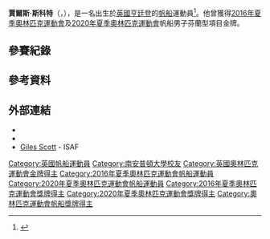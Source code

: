 {{noteTA
|T=zh-cn:贾尔斯·斯科特;zh-tw:賈爾斯·史考特;zh-hk:賈爾斯·史葛;zh-hant:賈爾斯·斯科特;
|2=zh-cn:斯科特;zh-tw:史考特;zh-hk:史葛;zh-hant:斯科特;
}}
{{about|帆船運動員|建築師|贾尔斯·吉尔伯特·斯科特}}
{{MedalTableTop}}
{{MedalSport | 男子[[帆船|帆船]] }}
{{MedalCountry | {{GBR}} }}
{{MedalCompetition|[[奧林匹克運動會|奧林匹克運動會]]}}
{{MedalGold | [[2016年夏季奧林匹克運動會|2016年 里約熱內盧]] | [[2016年夏季奧林匹克運動會帆船男子芬蘭型比賽|芬蘭型帆船]] }}
{{MedalGold | [[2020年夏季奧林匹克運動會|2020年 東京]] | [[2020年夏季奧林匹克運動會帆船男子芬蘭型比賽|芬蘭型帆船]] }}
{{MedalBottom}}
'''賈爾斯·斯科特'''（{{lang-en|Giles Scott}}，{{bd|1987年|6月23日|catIdx=Scott, Giles}}），是一名出生於[[英國|英國]][[亨廷登|亨廷登]]的[[帆船|帆船]]運動員<ref>{{cite web|title=Giles Scott|url=http://www.rya.org.uk/britishsailingteam/meettheteam/pages/gilesscott.aspx|work=RYA|accessdate=2015-04-03|archive-date=2018-05-19|archive-url=https://web.archive.org/web/20180519135217/http://www.rya.org.uk/britishsailingteam/meettheteam/pages/gilesscott.aspx|dead-url=no}}</ref>。他曾獲得[[2016年夏季奧林匹克運動會|2016年夏季奧林匹克運動會]]及[[2020年夏季奧林匹克運動會|2020年夏季奧林匹克運動會]]帆船男子芬蘭型項目金牌。

== 參賽紀錄 ==

== 參考資料 ==
{{Reflist}}

== 外部連結 ==
* {{Facebook|gilesscottsailing}}
* {{Twitter|gilesscott}}
* [http://www.sailing.org/biog.php?memberid=40671 Giles Scott] {{Wayback|url=http://www.sailing.org/biog.php?memberid=40671 |date=20190619091312 }} - ISAF

{{DEFAULTSORT:Scott, Giles}}
[[Category:英國帆船運動員|Category:英國帆船運動員]]
[[Category:南安普頓大學校友|Category:南安普頓大學校友]]
[[Category:英國奧林匹克運動會金牌得主|Category:英國奧林匹克運動會金牌得主]]
[[Category:2016年夏季奧林匹克運動會帆船運動員|Category:2016年夏季奧林匹克運動會帆船運動員]]
[[Category:2020年夏季奧林匹克運動會帆船運動員|Category:2020年夏季奧林匹克運動會帆船運動員]]
[[Category:2016年夏季奧林匹克運動會獎牌得主|Category:2016年夏季奧林匹克運動會獎牌得主]]
[[Category:2020年夏季奧林匹克運動會獎牌得主|Category:2020年夏季奧林匹克運動會獎牌得主]]
[[Category:奧林匹克運動會帆船獎牌得主|Category:奧林匹克運動會帆船獎牌得主]]